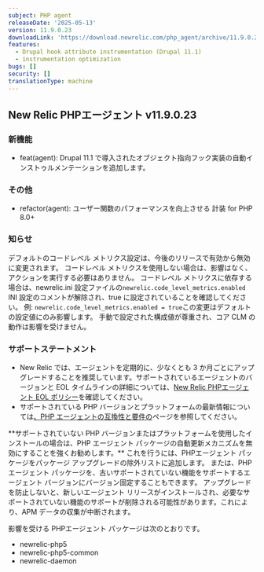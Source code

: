 ```yaml
---
subject: PHP agent
releaseDate: '2025-05-13'
version: 11.9.0.23
downloadLink: 'https://download.newrelic.com/php_agent/archive/11.9.0.23'
features:
  - Drupal hook attribute instrumentation (Drupal 11.1)
  - instrumentation optimization
bugs: []
security: []
translationType: machine
---
```


## New Relic PHPエージェント v11.9.0.23

### 新機能

* feat(agent): Drupal 11.1 で導入されたオブジェクト指向フック実装の自動インストゥルメンテーションを追加します。

### その他

* refactor(agent): ユーザー関数のパフォーマンスを向上させる 計装 for PHP 8.0+

### 知らせ

デフォルトのコードレベル メトリクス設定は、今後のリリースで有効から無効に変更されます。 コードレベル メトリクスを使用しない場合は、影響はなく、アクションを実行する必要はありません。 コードレベル メトリクスに依存する場合は、newrelic.ini 設定ファイルの`newrelic.code_level_metrics.enabled` INI 設定のコメントが解除され、true に設定されていることを確認してください。 例: `newrelic.code_level_metrics.enabled = true`この変更はデフォルトの設定値にのみ影響します。 手動で設定された構成値が尊重され、コア CLM の動作は影響を受けません。

### サポートステートメント

* New Relic では、エージェントを定期的に、少なくとも 3 か月ごとにアップグレードすることを推奨しています。サポートされているエージェントのバージョンと EOL タイムラインの詳細については、[New Relic PHPエージェント EOL ポリシー](https://docs.newrelic.com/docs/apm/agents/php-agent/getting-started/php-agent-eol-policy/)を確認してください。
* サポートされている PHP バージョンとプラットフォームの最新情報については[、PHP エージェントの互換性と要件の](https://docs.newrelic.com/docs/apm/agents/php-agent/getting-started/php-agent-compatibility-requirements/)ページを参照してください。

<Callout variant="important">
  **サポートされていない PHP バージョンまたはプラットフォームを使用したインストールの場合は、PHP エージェント パッケージの自動更新メカニズムを無効にすることを強くお勧めします。** これを行うには、PHPエージェント パッケージをパッケージ アップグレードの除外リストに追加します。 または、PHPエージェント パッケージを、古いサポートされていない機能をサポートするエージェント バージョンにバージョン固定することもできます。 アップグレードを防止しないと、新しいエージェント リリースがインストールされ、必要なサポートされていない機能のサポートが削除される可能性があります。これにより、APM データの収集が中断されます。

  影響を受ける PHPエージェント パッケージは次のとおりです。

  * newrelic-php5
  * newrelic-php5-common
  * newrelic-daemon
</Callout>